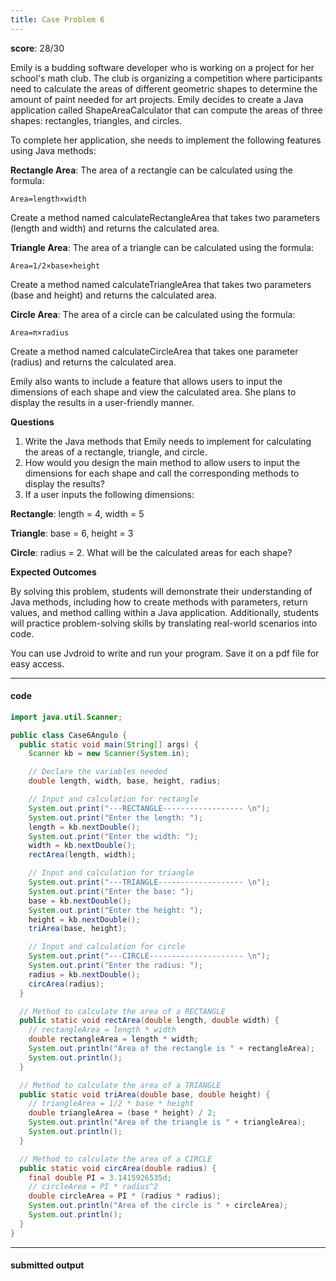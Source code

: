 ```yaml
---
title: Case Problem 6
---
```


**score**: 28/30

Emily is a budding software developer who is working on a project for her school's math club. The club is organizing a competition where participants need to calculate the areas of different geometric shapes to determine the amount of paint needed for art projects. Emily decides to create a Java application called ShapeAreaCalculator that can compute the areas of three shapes: rectangles, triangles, and circles.

To complete her application, she needs to implement the following features using Java methods:

**Rectangle Area**: The area of a rectangle can be calculated using the formula:

`Area=length×width`

Create a method named calculateRectangleArea that takes two parameters (length and width) and returns the calculated area.

**Triangle Area**: The area of a triangle can be calculated using the formula:

`Area=1/2×base×height`

Create a method named calculateTriangleArea that takes two parameters (base and height) and returns the calculated area.

**Circle Area**: The area of a circle can be calculated using the formula:

`Area=π×radius`

Create a method named calculateCircleArea that takes one parameter (radius) and returns the calculated area.

Emily also wants to include a feature that allows users to input the dimensions of each shape and view the calculated area. She plans to display the results in a user-friendly manner.

**Questions**

1. Write the Java methods that Emily needs to implement for calculating the areas of a rectangle, triangle, and circle.
2. How would you design the main method to allow users to input the dimensions for each shape and call the corresponding methods to display the results?
3. If a user inputs the following dimensions:

**Rectangle**: length = 4, width = 5

**Triangle**: base = 6, height = 3

**Circle**: radius = 2. What will be the calculated areas for each shape?

**Expected Outcomes**

By solving this problem, students will demonstrate their understanding of Java methods, including how to create methods with parameters, return values, and method calling within a Java application. Additionally, students will practice problem-solving skills by translating real-world scenarios into code.

You can use Jvdroid to write and run your program. Save it on a pdf file for easy access.

---

#### code

```java title="Case6Angulo.java"
import java.util.Scanner;

public class Case6Angulo {
  public static void main(String[] args) {
    Scanner kb = new Scanner(System.in);

    // Declare the variables needed
    double length, width, base, height, radius;

    // Input and calculation for rectangle
    System.out.print("---RECTANGLE------------------ \n");
    System.out.print("Enter the length: ");
    length = kb.nextDouble();
    System.out.print("Enter the width: ");
    width = kb.nextDouble();
    rectArea(length, width);

    // Input and calculation for triangle
    System.out.print("---TRIANGLE------------------- \n");
    System.out.print("Enter the base: ");
    base = kb.nextDouble();
    System.out.print("Enter the height: ");
    height = kb.nextDouble();
    triArea(base, height);

    // Input and calculation for circle
    System.out.print("---CIRCLE--------------------- \n");
    System.out.print("Enter the radius: ");
    radius = kb.nextDouble();
    circArea(radius);
  }

  // Method to calculate the area of a RECTANGLE
  public static void rectArea(double length, double width) {
    // rectangleArea = length * width
    double rectangleArea = length * width;
    System.out.println("Area of the rectangle is " + rectangleArea);
    System.out.println();
  }

  // Method to calculate the area of a TRIANGLE
  public static void triArea(double base, double height) {
    // triangleArea = 1/2 * base * height
    double triangleArea = (base * height) / 2; 
    System.out.println("Area of the triangle is " + triangleArea);
    System.out.println();
  }

  // Method to calculate the area of a CIRCLE
  public static void circArea(double radius) {
    final double PI = 3.1415926535d;
    // circleArea = PI * radius^2
    double circleArea = PI * (radius * radius);
    System.out.println("Area of the circle is " + circleArea);
    System.out.println();
  }
}
```

---

#### submitted output

<FileCard fileName="Case6Angulo.pdf" image="" filePath="/files/Case6Angulo.pdf" />
